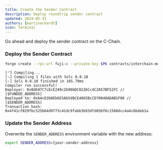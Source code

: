 ```yaml
---
title: Create the Sender Contract
description: Deploy roundtrip sender contract
updated: 2024-05-31
authors: [martineckardt]
icon: Terminal
---
```



Go ahead and deploy the sender contract on the C-Chain. 

<Steps>
<Step>

### Deploy the Sender Contract

```bash
forge create --rpc-url fuji-c --private-key $PK contracts/interchain-messaging/send-roundtrip/senderOnCChain.sol:SenderOnCChain
```
```
[⠊] Compiling...
[⠢] Compiling 1 files with Solc 0.8.18
[⠆] Solc 0.8.18 finished in 165.79ms
Compiler run successful!
Deployer: 0x8db97C7cEcE249c2b98bDC0226Cc4C2A57BF52FC // [$FUNDED_ADDRESS]
Deployed to: 0xA4cD3b0Eb6E5Ab5d8CE4065BcCD70040ADAB1F00 // [$SENDER_ADDRESS]
Transaction hash: 0x4f41cf829fbc525b64d9773c41dc9fabb3b93dfd03bf6c1568dcc4a4c6bdeb1a
```
</Step>
<Step>

### Update the Sender Address

Overwrite the `SENDER_ADDRESS` environment variable with the new address:

```bash
export SENDER_ADDRESS={your-sender-address}
```
</Step>
</Steps>